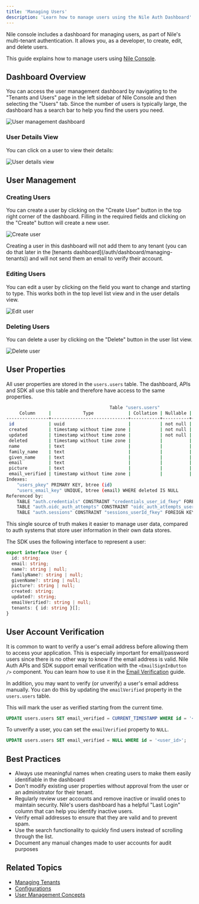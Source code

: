 ```yaml
---
title: 'Managing Users'
description: 'Learn how to manage users using the Nile Auth Dashboard'
---
```


Nile console includes a dashboard for managing users, as part of Nile's multi-tenant authentication. It allows you, as a developer, to create, edit, and delete users. 

This guide explains how to manage users using [Nile Console](https://console.thenile.dev).

## Dashboard Overview

You can access the user management dashboard by navigating to the "Tenants and Users" page in the left sidebar of Nile Console and then selecting the "Users" tab.
Since the number of users is typically large, the dashboard has a search bar to help you find the users you need.

![User management dashboard](/images/auth/users_tab.png)

### User Details View

You can click on a user to view their details:

![User details view](/images/auth/user_details.png)

## User Management

### Creating Users

You can create a user by clicking on the "Create User" button in the top right corner of the dashboard.
Filling in the required fields and clicking on the "Create" button will create a new user.

![Create user](/images/auth/create_user.png)

<Tip>
Creating a user in this dashboard will not add them to any tenant (you can do that later in the [tenants dashboard](/auth/dashboard/managing-tenants)) and will not send them an email to verify their account.
</Tip>

### Editing Users

You can edit a user by clicking on the field you want to change and starting to type. 
This works both in the top level list view and in the user details view.

![Edit user](/images/auth/edit_user.png)

### Deleting Users

You can delete a user by clicking on the "Delete" button in the user list view.

![Delete user](/images/auth/delete_user.png)

## User Properties

All user properties are stored in the `users.users` table. The dashboard, APIs 
and SDK all use this table and therefore have access to the same properties. 

```bash
                                       Table "users.users"
     Column     |            Type             | Collation | Nullable |          Default
----------------+-----------------------------+-----------+----------+---------------------------
 id             | uuid                        |           | not null | public.uuid_generate_v7()
 created        | timestamp without time zone |           | not null | LOCALTIMESTAMP
 updated        | timestamp without time zone |           | not null | LOCALTIMESTAMP
 deleted        | timestamp without time zone |           |          |
 name           | text                        |           |          |
 family_name    | text                        |           |          |
 given_name     | text                        |           |          |
 email          | text                        |           |          |
 picture        | text                        |           |          |
 email_verified | timestamp without time zone |           |          |
Indexes:
    "users_pkey" PRIMARY KEY, btree (id)
    "users_email_key" UNIQUE, btree (email) WHERE deleted IS NULL
Referenced by:
    TABLE "auth.credentials" CONSTRAINT "credentials_user_id_fkey" FOREIGN KEY (user_id) REFERENCES users(id)
    TABLE "auth.oidc_auth_attempts" CONSTRAINT "oidc_auth_attempts_user_id_fkey" FOREIGN KEY (user_id) REFERENCES users(id)
    TABLE "auth.sessions" CONSTRAINT "sessions_userId_fkey" FOREIGN KEY (user_id) REFERENCES users(id) ON DELETE CASCADE
```

This single source of truth makes it easier to manage user data, compared to auth systems that store user information in their own data stores.

The SDK uses the following interface to represent a user:

```typescript
export interface User {
  id: string;
  email: string;
  name?: string | null;
  familyName?: string | null;
  givenName?: string | null;
  picture?: string | null;
  created: string;
  updated?: string;
  emailVerified?: string | null;
  tenants: { id: string }[];
}
```

## User Account Verification

It is common to want to verify a user's email address before allowing them to access your application. 
This is especially important for email/password users since there is no other way to know if the email address is valid.
Nile Auth APIs and SDK support email verification with the `<EmailSignInButton />` component. 
You can learn how to use it in the [Email Verification](/auth/email/verification) guide.

In addition, you may want to verify (or unverify) a user's email address manually.
You can do this by updating the `emailVerified` property in the `users.users` table.

This will mark the user as verified starting from the current time.

```sql
UPDATE users.users SET email_verified = CURRENT_TIMESTAMP WHERE id = '<user_id>';
```

To unverify a user, you can set the `emailVerified` property to `NULL`.

```sql
UPDATE users.users SET email_verified = NULL WHERE id = '<user_id>';
```

## Best Practices

- Always use meaningful names when creating users to make them easily identifiable in the dashboard
- Don't modify existing user properties without approval from the user or an administrator for their tenant.
- Regularly review user accounts and remove inactive or invalid ones to maintain security. Nile's users dashboard has a helpful "Last Login" column that can help you identify inactive users.
- Verify email addresses to ensure that they are valid and to prevent spam.
- Use the search functionality to quickly find users instead of scrolling through the list.
- Document any manual changes made to user accounts for audit purposes

## Related Topics

- [Managing Tenants](/auth/dashboard/managing-tenants)
- [Configurations](/auth/dashboard/configurations)
- [User Management Concepts](/auth/concepts/users) 